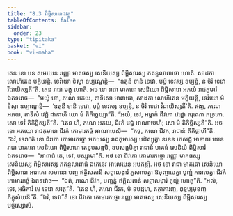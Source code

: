 ```yaml
---
title: "8.3 ពិម្ពិសាររាជវត្ថុ"
tableOfContents: false
sidebar:
  order: 23
type: "tipitaka"
basket: "vi"
book: "vi-maha"
---
```



<DynamicBreadcrumb />

<Division number="331" book="vi-maha">

<Paragraph number="1568" book="vi-maha">
តេន ខោ បន សមយេន រញ្ញោ មាគធស្ស សេនិយស្ស ពិម្ពិសារស្ស ភគន្ទលាពាធោ ហោតិ. សាដកា លោហិតេន មក្ខិយន្តិ. ទេវិយោ ទិស្វា ឧប្បណ្ឌេន្តិ—  “ឧតុនី ទានិ ទេវោ, បុប្ផំ ទេវស្ស ឧប្បន្នំ, ន ចិរំ ទេវោ វិជាយិស្សតី”តិ. តេន រាជា មង្កុ ហោតិ. អថ ខោ រាជា មាគធោ សេនិយោ ពិម្ពិសារោ អភយំ រាជកុមារំ ឯតទវោច—  “មយ្ហំ ខោ, ភណេ អភយ, តាទិសោ អាពាធោ, សាដកា លោហិតេន មក្ខិយន្តិ, ទេវិយោ មំ ទិស្វា ឧប្បណ្ឌេន្តិ—  ‘ឧតុនី ទានិ ទេវោ, បុប្ផំ ទេវស្ស ឧប្បន្នំ, ន ចិរំ ទេវោ វិជាយិស្សតី’តិ. ឥង្ឃ, ភណេ អភយ, តាទិសំ វេជ្ជំ ជានាហិ យោ មំ តិកិច្ឆេយ្យា”តិ. “អយំ, ទេវ, អម្ហាកំ ជីវកោ វេជ្ជោ តរុណោ ភទ្រកោ. សោ ទេវំ តិកិច្ឆិស្សតី”តិ. “តេន ហិ, ភណេ អភយ, ជីវកំ វេជ្ជំ អាណាបេហិ; សោ មំ តិកិច្ឆិស្សតី”តិ.
</Paragraph>

<Paragraph number="1569" book="vi-maha">
អថ ខោ អភយោ រាជកុមារោ ជីវកំ កោមារភច្ចំ អាណាបេសិ—  “គច្ឆ, ភណេ ជីវក, រាជានំ តិកិច្ឆាហី”តិ. “ឯវំ, ទេវា”តិ ខោ ជីវកោ កោមារភច្ចោ អភយស្ស រាជកុមារស្ស បដិស្សុត្វា នខេន ភេសជ្ជំ អាទាយ យេន រាជា មាគធោ សេនិយោ ពិម្ពិសារោ តេនុបសង្កមិ, ឧបសង្កមិត្វា រាជានំ មាគធំ សេនិយំ ពិម្ពិសារំ ឯតទវោច—  “អាពាធំ តេ, ទេវ, បស្សាមា”តិ. អថ ខោ ជីវកោ កោមារភច្ចោ រញ្ញោ មាគធស្ស សេនិយស្ស ពិម្ពិសារស្ស ភគន្ទលាពាធំ ឯកេនេវ អាលេបេន អបកឌ្ឍិ. អថ ខោ រាជា មាគធោ សេនិយោ ពិម្ពិសារោ អរោគោ សមានោ បញ្ច ឥត្ថិសតានិ សព្ពាលង្ការំ ភូសាបេត្វា ឱមុញ្ចាបេត្វា បុញ្ជំ ការាបេត្វា ជីវកំ កោមារភច្ចំ ឯតទវោច—  “ឯតំ, ភណេ ជីវក, បញ្ចន្នំ ឥត្ថិសតានំ សព្ពាលង្ការំ តុយ្ហំ ហោតូ”តិ. “អលំ, ទេវ, អធិការំ មេ ទេវោ សរតូ”តិ. “តេន ហិ, ភណេ ជីវក, មំ ឧបដ្ឋហ, ឥត្ថាគារញ្ច, ពុទ្ធប្បមុខញ្ច ភិក្ខុសំឃន៑”តិ. “ឯវំ, ទេវា”តិ ខោ ជីវកោ កោមារភច្ចោ រញ្ញោ មាគធស្ស សេនិយស្ស ពិម្ពិសារស្ស បច្ចស្សោសិ.
</Paragraph>
</Division>